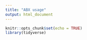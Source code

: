 ```yaml
---
title: "ABX usage"
output: html_document
---
```


```r
knitr::opts_chunk$set(echo = TRUE)
library(tidyverse)
```

```r

```

